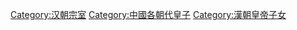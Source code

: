 

[[Category:汉朝宗室|Category:汉朝宗室]]
[[Category:中國各朝代皇子|Category:中國各朝代皇子]]
[[Category:漢朝皇帝子女|Category:漢朝皇帝子女]]